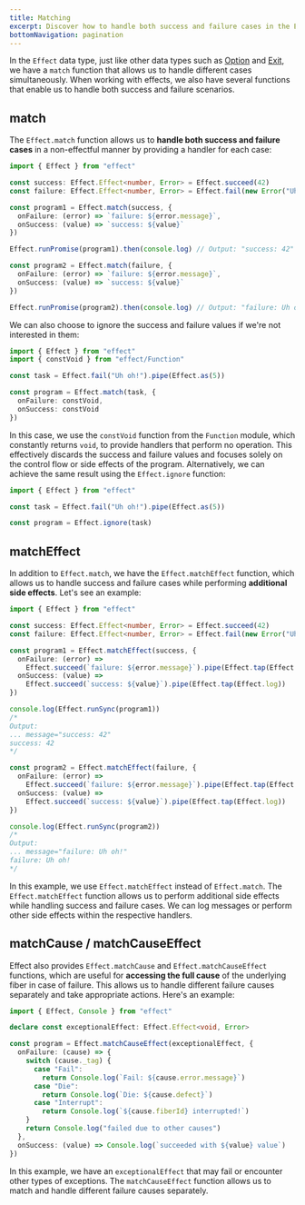 ```yaml
---
title: Matching
excerpt: Discover how to handle both success and failure cases in the Effect data type using functions like `match` and `matchEffect`. Learn techniques to perform side effects, ignore values, and access the full cause of failures. Effectively manage control flow and handle errors in your Effect programs.
bottomNavigation: pagination
---
```


In the `Effect` data type, just like other data types such as [Option](../../other/data-types/option#matching) and [Exit](../../other/data-types/exit#matching), we have a `match` function that allows us to handle different cases simultaneously. When working with effects, we also have several functions that enable us to handle both success and failure scenarios.

## match

The `Effect.match` function allows us to **handle both success and failure cases** in a non-effectful manner by providing a handler for each case:

```ts twoslash
import { Effect } from "effect"

const success: Effect.Effect<number, Error> = Effect.succeed(42)
const failure: Effect.Effect<number, Error> = Effect.fail(new Error("Uh oh!"))

const program1 = Effect.match(success, {
  onFailure: (error) => `failure: ${error.message}`,
  onSuccess: (value) => `success: ${value}`
})

Effect.runPromise(program1).then(console.log) // Output: "success: 42"

const program2 = Effect.match(failure, {
  onFailure: (error) => `failure: ${error.message}`,
  onSuccess: (value) => `success: ${value}`
})

Effect.runPromise(program2).then(console.log) // Output: "failure: Uh oh!"
```

We can also choose to ignore the success and failure values if we're not interested in them:

```ts twoslash
import { Effect } from "effect"
import { constVoid } from "effect/Function"

const task = Effect.fail("Uh oh!").pipe(Effect.as(5))

const program = Effect.match(task, {
  onFailure: constVoid,
  onSuccess: constVoid
})
```

In this case, we use the `constVoid` function from the `Function` module, which constantly returns `void`, to provide handlers that perform no operation. This effectively discards the success and failure values and focuses solely on the control flow or side effects of the program. Alternatively, we can achieve the same result using the `Effect.ignore` function:

```ts twoslash
import { Effect } from "effect"

const task = Effect.fail("Uh oh!").pipe(Effect.as(5))

const program = Effect.ignore(task)
```

## matchEffect

In addition to `Effect.match`, we have the `Effect.matchEffect` function, which allows us to handle success and failure cases while performing **additional side effects**. Let's see an example:

```ts twoslash
import { Effect } from "effect"

const success: Effect.Effect<number, Error> = Effect.succeed(42)
const failure: Effect.Effect<number, Error> = Effect.fail(new Error("Uh oh!"))

const program1 = Effect.matchEffect(success, {
  onFailure: (error) =>
    Effect.succeed(`failure: ${error.message}`).pipe(Effect.tap(Effect.log)),
  onSuccess: (value) =>
    Effect.succeed(`success: ${value}`).pipe(Effect.tap(Effect.log))
})

console.log(Effect.runSync(program1))
/*
Output:
... message="success: 42"
success: 42
*/

const program2 = Effect.matchEffect(failure, {
  onFailure: (error) =>
    Effect.succeed(`failure: ${error.message}`).pipe(Effect.tap(Effect.log)),
  onSuccess: (value) =>
    Effect.succeed(`success: ${value}`).pipe(Effect.tap(Effect.log))
})

console.log(Effect.runSync(program2))
/*
Output:
... message="failure: Uh oh!"
failure: Uh oh!
*/
```

In this example, we use `Effect.matchEffect` instead of `Effect.match`. The `Effect.matchEffect` function allows us to perform additional side effects while handling success and failure cases. We can log messages or perform other side effects within the respective handlers.

## matchCause / matchCauseEffect

Effect also provides `Effect.matchCause` and `Effect.matchCauseEffect` functions, which are useful for **accessing the full cause** of the underlying fiber in case of failure. This allows us to handle different failure causes separately and take appropriate actions. Here's an example:

```ts twoslash
import { Effect, Console } from "effect"

declare const exceptionalEffect: Effect.Effect<void, Error>

const program = Effect.matchCauseEffect(exceptionalEffect, {
  onFailure: (cause) => {
    switch (cause._tag) {
      case "Fail":
        return Console.log(`Fail: ${cause.error.message}`)
      case "Die":
        return Console.log(`Die: ${cause.defect}`)
      case "Interrupt":
        return Console.log(`${cause.fiberId} interrupted!`)
    }
    return Console.log("failed due to other causes")
  },
  onSuccess: (value) => Console.log(`succeeded with ${value} value`)
})
```

In this example, we have an `exceptionalEffect` that may fail or encounter other types of exceptions. The `matchCauseEffect` function allows us to match and handle different failure causes separately.

